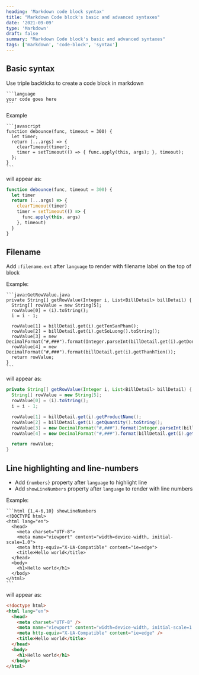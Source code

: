 ```yaml
---
heading: 'Markdown code block syntax'
title: "Markdown Code block's basic and advanced syntaxes"
date: '2021-09-09'
type: 'Markdown'
draft: false
summary: "Markdown Code block's basic and advanced syntaxes"
tags: ['markdown', 'code-block', 'syntax']
---
```


## Basic syntax

Use triple backticks to create a code block in markdown

````
```language
your code goes here
```
````

Example

````
```javascript
function debounce(func, timeout = 300) {
  let timer;
  return (...args) => {
    clearTimeout(timer);
    timer = setTimeout(() => { func.apply(this, args); }, timeout);
  };
}
```
````

will appear as:

```javascript
function debounce(func, timeout = 300) {
  let timer
  return (...args) => {
    clearTimeout(timer)
    timer = setTimeout(() => {
      func.apply(this, args)
    }, timeout)
  }
}
```

## Filename

Add `:filename.ext` after `language` to render with filename label on the top of block

Example:

````
```java:GetRowValue.java
private String[] getRowValue(Integer i, List<BillDetail> billDetail) {
  String[] rowValue = new String[5];
  rowValue[0] = (i).toString();
  i = i - 1;

  rowValue[1] = billDetail.get(i).getTenSanPham();
  rowValue[2] = billDetail.get(i).getSoLuong().toString();
  rowValue[3] = new DecimalFormat("#,###").format(Integer.parseInt(billDetail.get(i).getDonGiaSanPham()));
  rowValue[4] = new DecimalFormat("#,###").format(billDetail.get(i).getThanhTien());
  return rowValue;
}
```
````

will appear as:

```java:GetRowValue.java
private String[] getRowValue(Integer i, List<BillDetail> billDetail) {
  String[] rowValue = new String[5];
  rowValue[0] = (i).toString();
  i = i - 1;

  rowValue[1] = billDetail.get(i).getProductName();
  rowValue[2] = billDetail.get(i).getQuantity().toString();
  rowValue[3] = new DecimalFormat("#,###").format(Integer.parseInt(billDetail.get(i).getProductPrice()));
  rowValue[4] = new DecimalFormat("#,###").format(billDetail.get(i).getSubTotal());

  return rowValue;
}
```

## Line highlighting and line-numbers

- Add `{numbers}` property after `language` to highlight line
- Add `showLineNumbers` property after `language` to render with line numbers

Example:

````
```html {1,4-6,10} showLineNumbers
<!DOCTYPE html>
<html lang="en">
  <head>
    <meta charset="UTF-8">
    <meta name="viewport" content="width=device-width, initial-scale=1.0">
    <meta http-equiv="X-UA-Compatible" content="ie=edge">
    <title>Hello world</title>
  </head>
  <body>
    <h1>Hello world</h1>
  </body>
</html>
```
````

will appear as:

```html {1,4-6,10} showLineNumbers
<!doctype html>
<html lang="en">
  <head>
    <meta charset="UTF-8" />
    <meta name="viewport" content="width=device-width, initial-scale=1.0" />
    <meta http-equiv="X-UA-Compatible" content="ie=edge" />
    <title>Hello world</title>
  </head>
  <body>
    <h1>Hello world</h1>
  </body>
</html>
```
